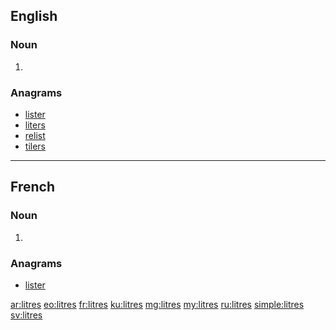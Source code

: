 ==English==

===Noun===
{{head|en|noun plural form}}

# {{plural of|litre|lang=en}}

===Anagrams===
* [[lister#English|lister]]
* [[liters#English|liters]]
* [[relist#English|relist]]
* [[tilers#English|tilers]]

----

==French==

===Noun===
{{head|fr|noun plural form|g=m}}

# {{plural of|litre|lang=fr}}

===Anagrams===
* [[lister#French|lister]]

[[ar:litres]]
[[eo:litres]]
[[fr:litres]]
[[ku:litres]]
[[mg:litres]]
[[my:litres]]
[[ru:litres]]
[[simple:litres]]
[[sv:litres]]